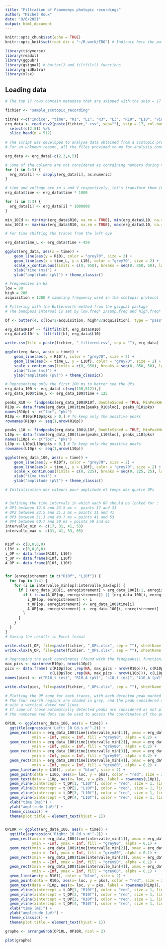 ---
title: "Filtration of Psammomys photopic recordings"
author: "Michel Roux"
date: "9/6/2021"
output: html_document
---

```{r setup, include=FALSE}
knitr::opts_chunk$set(echo = TRUE)
knitr::opts_knit$set(root.dir = "~/R_work/ERG") # Indicate here the path to the directory in which the data files are located
```

```{r Chargement des librairies}

library(tidyverse)
library(readxl)
library(ggpubr)
library(gsignal) # butter() and filtfilt() functions
library(gridExtra)
library(xlsx)
```

## Loading data

```{r Importing data from a CSV file exported from the Roland Consult Software}

# The top 17 rows contain metadata that are skipped with the skip = 17 option of read.csv2

fichier <- "sample_scotopic_recording"

titres <-c("indice", "time", "R1", "L1", "R3", "L3", "R10", "L10", "vide")
erg_data <- read.csv2(paste(fichier,".csv", sep=""), skip = 17, col.names = titres, dec = ".") %>% 
  select(c(2:8)) %>% 
  slice_head(n = 512) 
  
# The script was developed to analyse data obtained from a scotopic protocol containing three flash intensities, 1, 3 and 10 Cd.s/m2
# For an unknown reason, all the files provided to me for analysis contained flat responses to 1 and 3 Cd flashes, so they are removed from the data frame :

erg_data <- erg_data[-c(2,3,4,5)]

# Some of the columns are not considered as containing numbers during the data import, hence a conversion is required
for (i in 1:3) {
  erg_data[i] <- sapply(erg_data[i], as.numeric)
}

# time and voltage are in s and V respectively, let's transform them in ms and µV
erg_data$time <- erg_data$time * 1000

for (i in 2:3) {
  erg_data[i] <- erg_data[i] * 1000000
}

```

```{r scale and raw graph}

   
min_10Cd <- min(min(erg_data$R10, na.rm = TRUE), min(erg_data$L10, na.rm = TRUE))
max_10Cd <- max(max(erg_data$R10, na.rm = TRUE), max(erg_data$L10, na.rm = TRUE))

# For time shifting the traces from the left eye

erg_data$time_L <- erg_data$time + 450

ggplot(erg_data, aes(x = time)) +
    geom_line(aes(y = R10), color = "grey70", size = 2) +
    geom_line(aes(x = time_L, y = L10), color = "grey70", size = 2) +
    scale_x_continuous(limits = c(0, 950), breaks = seq(0, 850, 50), labels = c(0,"",100,"",200,"",300,"",400,0,"",100,"",200,"",300,"",400)) + 
    xlab("time (ms)") +
    ylab("amplitude (µV)") + theme_classic()

```


```{r filtering the traces to extract the oscillatory potentials}

# Frequencies in Hz
low = 80
high = 200
acquisition = 1280 # sampling frequency used in the scotopic protocol

# Filtering with the Butterworth method from the gsignal package
# The bandpass interval is set by low.freq* 2/samp.freq and high.freq* 2/samp.freq

bf <- butter(4, c(low*2/acquisition, high*2/acquisition), type = "pass")

erg_data$R10f <- filtfilt(bf, erg_data$R10)
erg_data$L10f <- filtfilt(bf, erg_data$L10)

write.csv(file = paste(fichier, "_filtered.csv", sep = ""), erg_data)

ggplot(erg_data, aes(x = time)) +
    geom_line(aes(y = R10f), color = "grey70", size = 2) +
    geom_line(aes(x = time_L, y = L10f), color = "grey70", size = 2) +
    scale_x_continuous(limits = c(0, 950), breaks = seq(0, 850, 50), labels = c(0,"",100,"",200,"",300,"",400,0,"",100,"",200,"",300,"",400)) + 
    xlab("time (ms)") +
    ylab("amplitude (µV)") + theme_classic()
```


```{r Zoom on Filtered OPs and peak detections}
# Representing only the first 100 ms to better see the OPs
erg_data_100 <- erg_data[-c(seq(130,512)),]
erg_data_100$time_L <- erg_data_100$time + 125

peaks_R10 <- findpeaks(erg_data_100$R10f, DoubleSided = TRUE, MinPeakHeight = 0)
R10p <- data.frame(erg_data_100$time[peaks_R10$loc], peaks_R10$pks)
names(R10p) <- c("loc", "pks")
R10p <- R10p[R10p$pks > 0,] # To keep only the positive peaks
rownames(R10p) <- seq(1,nrow(R10p))

peaks_L10 <- findpeaks(erg_data_100$L10f, DoubleSided = TRUE, MinPeakHeight = 0)
L10p <- data.frame(erg_data_100$time[peaks_L10$loc], peaks_L10$pks)
names(L10p) <- c("loc", "pks")
L10p <- L10p[L10p$pks > 0,] # To keep only the positive peaks
rownames(L10p) <- seq(1,nrow(L10p))

ggplot(erg_data_100, aes(x = time)) +
    geom_line(aes(y = R10f), color = "grey70", size = 2) +
    geom_line(aes(x = time_L, y = L10f), color = "grey70", size = 2) +
    scale_x_continuous(limits = c(0, 225), breaks = seq(0, 225, 25), labels = c(0,25,50,75,100,0,25,50,75,100)) + 
    xlab("time (ms)") +
    ylab("amplitude (µV)") + theme_classic()
```

```{r Determining the OPs and graphical representation, fig.width = 13, fig.height = 7}

# Initialisation des valeurs pour amplitude et temps des quatre OPs


# Defining the time intervals in which each OP should be looked for : 
# OP1 between 12.5 and 23.5 ms =  points 17 and 31
# OP2 between 23.5 and 31.3 ms = points 31 and 41
# OP3 between 31.3 and 40.7 ms = points 41 and 53
# OP4 between 40.7 and 50 ms = points 59 and 65
intervalle_min <- c(17, 31, 41, 53)
intervalle_max <- c(31, 41, 53, 65)


R10f <- c(0,0,0,0)
L10f <- c(0,0,0,0)
i_OP <- data.frame(R10f, L10f)
t_OP <- data.frame(R10f, L10f)
A_OP <- data.frame(R10f, L10f)


for (enregistrement in c("R10f", "L10f")) { 
  for (op in 1:4) {
    for (i in intervalle_min[op]:intervalle_max[op]) {
      if ( (erg_data_100[i, enregistrement] > erg_data_100[i+1, enregistrement]) &&  (erg_data_100[i, enregistrement] > erg_data_100[i-1, enregistrement])) {
        if ( is.na(A_OP[op, enregistrement]) || (erg_data_100[i, enregistrement] > A_OP[op, enregistrement])) {
          i_OP[op, enregistrement] <- i
          t_OP[op, enregistrement] <- erg_data_100$time[i]
          A_OP[op, enregistrement] <- erg_data_100[i, enregistrement]
        }
      }
    }
  }
}
# Saving the results in Excel format

write.xlsx(t_OP, file=paste(fichier, "_OPs.xlsx", sep = ""), sheetName = "Time")
write.xlsx(A_OP, file=paste(fichier, "_OPs.xlsx", sep = ""), sheetName = "Amplitude", append = TRUE)

# Regrouping the peak coordinates (found with the findpeaks() function) in a single data frame and saving them in Excel format
max_pics <- max(nrow(R10p), nrow(L10p))
pics <- data.frame( c(R10p$loc ,rep(NA, max_pics - nrow(R10p))), c(R10p$pks,rep(NA, max_pics - nrow(R10p))),
                    c(L10p$loc ,rep(NA, max_pics - nrow(L10p))), c(L10p$pks,rep(NA, max_pics - nrow(L10p))) )
names(pics) <- c("R10_t (ms)", "R10_A (µV)", "L10_t (ms)", "L10_A (µV)")

write.xlsx(pics, file=paste(fichier, "_OPs.xlsx", sep = ""), sheetName = "Pics", append = TRUE, row.names = FALSE, showNA = FALSE)

# Plotting the OP zone for each traces, with each detected peak marked with a numbered red dot
# The four search regions are shaded in grey, and the peak considered as the OP in each region is indicated
# with a vertical doted red lines
# If some of those automatcally detected peaks are considered as not placed correctly,
# the numbered red dots can be used to access the coordinates of the peak considered by the experimenter as correct.

OP10L <- ggplot(erg_data_100, aes(x = time)) +
  ggtitle(expression('Left: 10 Cd.s.m'^-2)) +
  geom_rect(xmin = erg_data_100$time[intervalle_min[1]], xmax = erg_data_100$time[intervalle_max[1]],
            ymin = -Inf, ymax = Inf, fill = "grey90", alpha = 0.2) +
  geom_rect(xmin = erg_data_100$time[intervalle_min[2]], xmax = erg_data_100$time[intervalle_max[2]],
            ymin = -Inf, ymax = Inf, fill = "grey80", alpha = 0.2) +
  geom_rect(xmin = erg_data_100$time[intervalle_min[3]], xmax = erg_data_100$time[intervalle_max[3]],
            ymin = -Inf, ymax = Inf, fill = "grey90", alpha = 0.2) +
  geom_rect(xmin = erg_data_100$time[intervalle_min[4]], xmax = erg_data_100$time[intervalle_max[4]],
            ymin = -Inf, ymax = Inf, fill = "grey80", alpha = 0.2) +
  geom_line(aes(y = L10f), color = "blue", size = 2) +
  geom_point(data = L10p, aes(x= loc, y = pks), color = "red", size = 3) +
  geom_text(data = L10p, aes(x= loc, y = pks, label = rownames(L10p)), color = "red", nudge_x = 2, nudge_y =0.8) +
  geom_vline(xintercept = t_OP[1, "L10f"], color = "red", size = 1, linetype = "dashed") +
  geom_vline(xintercept = t_OP[2, "L10f"], color = "red", size = 1, linetype = "dashed") +
  geom_vline(xintercept = t_OP[3, "L10f"], color = "red", size = 1, linetype = "dashed") +
  geom_vline(xintercept = t_OP[4, "L10f"], color = "red", size = 1, linetype = "dashed") +
  xlab("time (ms)") +
  ylab("amplitude (µV)") +
  theme_classic() +
  theme(plot.title = element_text(hjust = 1))


OP10R <- ggplot(erg_data_100, aes(x = time)) +
  ggtitle(expression('Right: 10 Cd.s.m'^-2)) +
  geom_rect(xmin = erg_data_100$time[intervalle_min[1]], xmax = erg_data_100$time[intervalle_max[1]],
            ymin = -Inf, ymax = Inf, fill = "grey90", alpha = 0.1) +
  geom_rect(xmin = erg_data_100$time[intervalle_min[2]], xmax = erg_data_100$time[intervalle_max[2]],
            ymin = -Inf, ymax = Inf, fill = "grey80", alpha = 0.1) +
  geom_rect(xmin = erg_data_100$time[intervalle_min[3]], xmax = erg_data_100$time[intervalle_max[3]],
            ymin = -Inf, ymax = Inf, fill = "grey90", alpha = 0.1) +
  geom_rect(xmin = erg_data_100$time[intervalle_min[4]], xmax = erg_data_100$time[intervalle_max[4]],
            ymin = -Inf, ymax = Inf, fill = "grey80", alpha = 0.1) +
  geom_line(aes(y = R10f), color = "blue", size = 2) +
  geom_point(data = R10p, aes(x= loc, y = pks), color = "red", size = 3) +
  geom_text(data = R10p, aes(x= loc, y = pks, label = rownames(R10p)), color = "red", nudge_x = 2, nudge_y =0.8) +
  geom_vline(xintercept = t_OP[1, "R10f"], color = "red", size = 1, linetype = "dashed") +
  geom_vline(xintercept = t_OP[2, "R10f"], color = "red", size = 1, linetype = "dashed") +
  geom_vline(xintercept = t_OP[3, "R10f"], color = "red", size = 1, linetype = "dashed") +
  geom_vline(xintercept = t_OP[4, "R10f"], color = "red", size = 1, linetype = "dashed") +
  xlab("time (ms)") +
  ylab("amplitude (µV)") +
  theme_classic() +
  theme(plot.title = element_text(hjust = 1))

graphe <- arrangeGrob(OP10L, OP10R, ncol = 2) 

plot(graphe)

```
